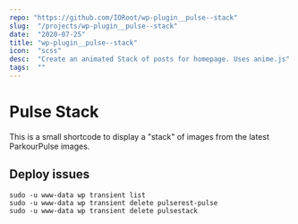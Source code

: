 ```yaml
---
repo: "https://github.com/IORoot/wp-plugin__pulse--stack"
slug:  "/projects/wp-plugin__pulse--stack"
date:  "2020-07-25"
title: "wp-plugin__pulse--stack"
icon:  "scss"
desc:  "Create an animated Stack of posts for homepage. Uses anime.js"
tags:  ""
---
```



# Pulse Stack

This is a small shortcode to display a "stack" of images from the latest ParkourPulse images.

## Deploy issues

```
sudo -u www-data wp transient list
sudo -u www-data wp transient delete pulserest-pulse
sudo -u www-data wp transient delete pulsestack
```